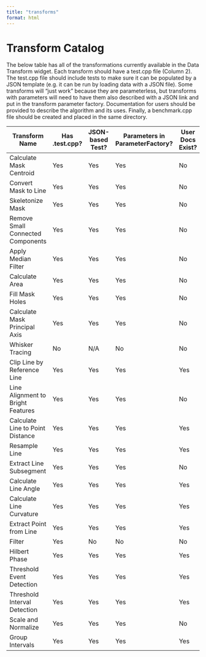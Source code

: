 ```yaml
---
title: "transforms"
format: html
---
```


# Transform Catalog

The below table has all of the transformations currently available in the Data Transform widget. Each transform should have a test.cpp file (Column 2). The test.cpp file should include tests to make sure it can be populated by a JSON template (e.g. it can be run by loading data with a JSON file). Some transforms will "just work" because they are parameterless, but transforms with parameters will need to have them also described with a JSON link and put in the transform parameter factory. Documentation for users should be provided to describe the algorithm and its uses. Finally, a benchmark.cpp file should be created and placed in the same directory.

| Transform Name | Has .test.cpp? | JSON-based Test? | Parameters in ParameterFactory? | User Docs Exist? | Has benchmark.cpp? | Benchmark Results |
|-----------|-----------|-----------|-----------|-----------|-----------|-----------|
| Calculate Mask Centroid | Yes | Yes | Yes | No | No |  |
| Convert Mask to Line | Yes | Yes | Yes | No | No |  |
| Skeletonize Mask | Yes | Yes | Yes | No | No |  |
| Remove Small Connected Components | Yes | Yes | Yes | No | No |  |
| Apply Median Filter | Yes | Yes | Yes | No | No |  |
| Calculate Area | Yes | Yes | Yes | No | No |  |
| Fill Mask Holes | Yes | Yes | Yes | No | No |  |
| Calculate Mask Principal Axis | Yes | Yes | Yes | No | No |  |
| Whisker Tracing | No | N/A | No | No | No |  |
| Clip Line by Reference Line | Yes | Yes | Yes | Yes | No |  |
| Line Alignment to Bright Features | Yes | Yes | Yes | No | Yes | 10 images in 2ms |
| Calculate Line to Point Distance | Yes | Yes | Yes | Yes | No |  |
| Resample Line | Yes | Yes | Yes | Yes | No |  |
| Extract Line Subsegment | Yes | Yes | Yes | No | No |  |
| Calculate Line Angle | Yes | Yes | Yes | Yes | No |  |
| Calculate Line Curvature | Yes | Yes | Yes | Yes | No |  |
| Extract Point from Line | Yes | Yes | Yes | Yes | No |  |
| Filter | Yes | No | No | No | No |  |
| Hilbert Phase | Yes | Yes | Yes | Yes | No |  |
| Threshold Event Detection | Yes | Yes | Yes | Yes | No |  |
| Threshold Interval Detection | Yes | Yes | Yes | Yes | No |  |
| Scale and Normalize | Yes | Yes | Yes | No | No |  |
| Group Intervals | Yes | Yes | Yes | Yes | No |  |
